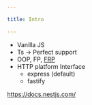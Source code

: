 ```yaml
---

title: Intro

---
```



- Vanilla JS
- Ts → Perfect support
- OOP, FP, [FRP](/FRP)
- HTTP platform Interface
  - express (default)
  - fastify

https://docs.nestjs.com/
